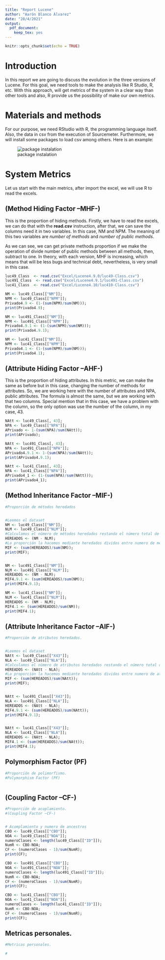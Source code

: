 ```yaml
---
title: "Report Lucene"
author: "Aarón Blanco Álvarez"
date: "28/4/2021"
output: 
  pdf_document: 
    keep_tex: yes
---
```


```r
knitr::opts_chunk$set(echo = TRUE)
```

# Introduction

In this report we are going to discuss the evolution in the three versions of Lucene. For this goal, we need tools to make the analysis like R Studio, R, etc.
With this approach, will get metrics of the system in a clear way than other tools and also, R provide us the possibility of make our own metrics.

# Materials and methods

For our purpose, we need RStudio with R, the programming language itself. Also, the data in csv from the execution of Sourcemeter.
Furthermore, we will install some packages to load csv among others. 
Here is an example:

![package instalation](EXCEL.png)

# System Metrics
Let us start with the main metrics, after import the excel, we will use R to read the excels.

## (Method Hiding Factor –MHF-)

This is the proportion of hiding methods. Firstly, we have to read the excels, we can do that with the __read.csv__ instruction, after that, we can save the columns need it in two variables. In this case, NM and NPM. The meaning of this two variables are _number of methods_ and _number of public methods_.

As we can see, we can get private methods proportion if we make the operation of divide number of public methods between all methods, then, subtract to one. 
In theory, with each version, MHF is increasing, which means that will be less bugs and technical debt, nevertheless, is very small in this case.



```r
luc49_Class  <- read.csv("Excel/Lucene4.9.0/luc49-Class.csv") 
luc491_Class  <- read.csv("Excel/Lucene4.9.1/luc491-Class.csv") 
luc41_Class  <- read.csv("Excel/Lucene4.10/luc410-Class.csv") 

NM <- luc49_Class[["NM"]];
NPM <- luc49_Class[["NPM"]];
Privado4.9 <- (1-(sum(NPM)/sum(NM)));
print(Privado4.9);

NM <- luc491_Class[["NM"]];
NPM <- luc491_Class[["NPM"]];
Privado4.9.1 <- (1-(sum(NPM)/sum(NM)));
print(Privado4.9.1);

NM <- luc41_Class[["NM"]];
NPM <- luc41_Class[["NPM"]];
Privado4.1 <- (1-(sum(NPM)/sum(NM)));
print(Privado4.1);

```

## (Attribute Hiding Factor –AHF-)

This is the proportion of hiding attributes. In this metric, we can make the same as before but in this case, changing the number of methods for attributes.
So, we are working here with the number of attributes and NPA, public attributes. The formula is almost the same, but we are working with that two columns. Special mention that in this case, we have a problem with the column, so the only option was use the number of the column, in my case, 43.

```r

NAtt <- luc49_Class[, 43];
NPA <- luc49_Class[["NPA"]];
APrivado <- 1-(sum(NPA)/sum(NAtt));
print(APrivado);

NAtt <- luc491_Class[, 43];
NPA <- luc491_Class[["NPA"]];
APrivado4.9.1 <- 1-(sum(NPA)/sum(NAtt));
print(APrivado4.9.1);

NAtt <- luc41_Class[, 43];
NPA <- luc41_Class[["NPA"]];
APrivado4_1 <- (1-(sum(NPA)/sum(NAtt)));
print(APrivado4_1);
```


## (Method Inheritance Factor –MIF-)

```r


#Proporción de métodos heredados


#Leemos el dataset  
NM <- luc49_Class[["NM"]];
NLM <- luc49_Class[["NLM"]];
#Calculamos el número de métodos heredados restando el número total de métodos al número de métodos publicos locales.
HEREADOS <- (NM - NLM);
#La proporción la hacemos mediante heredados dividos entre numero de métodos totales.
MIF <- (sum(HEREADOS)/sum(NM));
print(MIF);


NM <- luc491_Class[["NM"]];
NLM <- luc491_Class[["NLM"]];
HEREADOS <- (NM - NLM);
MIF4.9.1 <- (sum(HEREADOS)/sum(NM));
print(MIF4.9.1);

NM <- luc41_Class[["NM"]];
NLM <- luc41_Class[["NLM"]];
HEREADOS <- (NM - NLM);
MIF4.1 <- (sum(HEREADOS)/sum(NM));
print(MIF4.1);

```
## (Attribute Inheritance Factor –AIF-)


```r

#Proporción de atributos heredados.


#Leemos el dataset  
NAtt <- luc49_Class[["X43"]];
NLA <- luc49_Class[["NLA"]];
#Calculamos el número de atributos heredados restando el número total de atributos al número de atributos publicos locales.
HEREADOS <- (NAtt - NLA);
#La proporción la hacemos mediante heredados dividos entre numero de atributos totales.
MIF <- (sum(HEREADOS)/sum(NAtt));
print(MIF);


NAtt <- luc491_Class[["X43"]];
NLA <- luc491_Class[["NLA"]];
HEREADOS <- (NAtt - NLA);
MIF4.9.1 <- (sum(HEREADOS)/sum(NAtt));
print(MIF4.9.1);


NAtt <- luc41_Class[["X43"]];
NLA <- luc41_Class[["NLA"]];
HEREADOS <- (NAtt - NLA);
MIF4.1 <- (sum(HEREADOS)/sum(NAtt));
print(MIF4.1);


```
## Polymorphism Factor (PF)
```r
#Proporción de polimorfismo.
#Polymorphism Factor (PF)



```

## (Coupling Factor –CF-)

```r

#Proporción de acoplamiento.
#(Coupling Factor –CF-)


# Acomplamiento y numero de ancestros
CBO <- luc49_Class[["CBO"]];
NOA <- luc49_Class[["NOA"]];
numeroClases <- length(luc49_Class[["ID"]]);
NumR <- CBO-NOA;
CF <- (numeroClases - 1)/sum(NumR);
print(CF);

CBO <- luc491_Class[["CBO"]];
NOA <- luc491_Class[["NOA"]];
numeroClases <- length(luc491_Class[["ID"]]);
NumR <- CBO-NOA;
CF <- (numeroClases - 1)/sum(NumR);
print(CF);

CBO <- luc41_Class[["CBO"]];
NOA <- luc41_Class[["NOA"]];
numeroClases <- length(luc41_Class[["ID"]]);
NumR <- CBO-NOA;
CF <- (numeroClases - 1)/sum(NumR);
print(CF);


```

## Metricas personales.

```r


#Metricas personales.

#



```